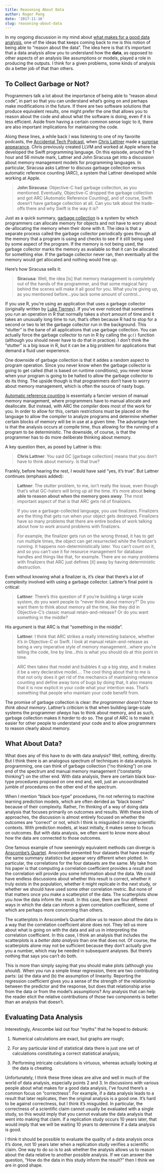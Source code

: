 ```yaml
---
title: Reasoning About Data
author: Roger Peng
date: '2017-11-16'
slug: reasoning-about-data
---
```


In my ongoing discussion in my mind about [what makes for a good data analysis](https://youtu.be/qFtJaq4TlqE), one of the ideas that keeps coming back to me is this notion of being able to "reason about the data". The idea here is that it's important that a data analysis allow you to understand how the **data**, as opposed to other aspects of an analysis like assumptions or models, played a role in producing the outputs. I think for a given problems, some kinds of analysis do a better job of that than others.

## To Collect Garbage or Not?

Programmers talk a lot about the importance of being able to "reason about code", in part so that you can understand what's going on and perhaps make modifications in the future. If there are two software solutions that produce equivalent results, one might prefer the one that allows you to reason about the code and about what the software is doing, even if it is less efficient. Aside from having a certain common sense logic to it, there are also important implications for maintaining the code.

Along these lines, a while back I was listening to one of my favorite podcasts, the [Accidental Tech Podcast](http://atp.fm), when [Chris Lattner](https://twitter.com/clattner_llvm) made a [surprise appearance](http://atp.fm/205-chris-lattner-interview-transcript/). Chris previously created LLVM and worked at Apple where he developed the Swift programming language. On this episode, around the 1 hour and 56 minute mark, Lattner and John Siracusa get into a discussion about memory management models for programming languages. In particular, Siracusa asks Lattner to discuss garbage collection versus automatic reference counting (ARC), a system that Lattner developed while working at Apple.  


> **John Siracusa**: Objective-C had garbage collection, as you mentioned. Eventually, Objective-C dropped the garbage collection and got ARC [Automatic Reference Counting], and of course, Swift doesn't have garbage collection at all. Can you talk about the trade-offs there and why Swift is the way it is?

Just as a quick summary, [garbage collection](https://en.wikipedia.org/wiki/Garbage_collection_(computer_science)) is a system by which programmers can allocate memory for objects and not have to worry about de-allocating the memory when their done with it. The idea is that a separate process called the garbage collector periodically goes through all the memory that a program is using and checks to see if it still being used by some aspect of the program. If the memory is not being used, the garbage collector marks the memory as available so that it can be allocated for something else. If the garbage collector never ran, then eventually all the memory would get allocated and nothing would free up.

Here's how Siracusa sells it: 

> **Siracusa**: Well, the idea [is] that memory management is completely out of the hands of the programmer, and that some magical fairy behind the scenes will make it all good for you. What you're giving up, as you mentioned before...you lack some amount of control...

If you use R, you're using an application that uses a garbage collector (originally written by [Luke Tierney](https://twitter.com/LukeTierney4)). If you've ever noticed that sometimes you run an operation in R that normally takes a short amount of time and it takes an unusually long time to run, that's often because R had to stop for a second or two to let the garbage collector run in the background. This "stutter" is the bane of all applications that use garbage collection. You can actually force the garbage collector to run in R by calling the `gc()` function (although you should never have to do that in practice). I don't think the "stutter" is a big issue in R, but it can be a big problem for applications that demand a fluid user experience.

One downside of garbage collection is that it addes a random aspect to program operation. Since you never know when the garbage collector is going to get called (that is based on runtime conditions), you never know when your program is going to be halted to allow the garbage collector to do its thing. The upside though is that programmers don't have to worry about memory management, which is often the source of nasty bugs.

[Automatic reference counting](https://en.wikipedia.org/wiki/Automatic_Reference_Counting) is essentially a fancier version of manual memory management, where programmers have to manual allocate and deallocate. But instead, with ARC the *compiler* does most of the work for you. In order to allow for this, certain restrictions must be placed on the language to allow the compiler to analyze programs and determine whether certain blocks of memory will be in use at a given time. The advantage here is that the analysis occurs at compile time, thus allowing for the running of a program to be deterministic. The downside, of course, is that the programmer has to do more deliberate thinking about memory.

A key question then, as posed by Lattner is this:

> **Chris Lattner**: You said GC [garbage collection] means that you don't have to think about memory. Is that true?

Frankly, before hearing the rest, I would have said "yes, it's true". But Lattner continues (emphasis added):

> **Lattner**: The stutter problem, to me, isn't really the issue, even though that's what GC-haters will bring up all the time. It's more about **being able to reason about when the memory goes away**. The most important aspect of that is that ARC gets rid of finalizers.

> If you use a garbage-collected language, you use finalizers. Finalizers are the thing that gets run when your object gets destroyed. Finalizers have so many problems that there are entire bodies of work talking about how to work around problems with finalizers.

> For example, the finalizer gets run on the wrong thread, it has to get run multiple times, the object can get resurrected while the finalizer's running. It happens non-deterministically later. You can't count on it, and so you can't use it for resource management for database handles and things like that, for example. There are so many problems with finalizers that ARC just defines [it] away by having deterministic destruction.

Even without knowing what a finalizer is, it's clear that there's a lot of complexity involved with using a garbage collector. Lattner's final point is critical:

> **Lattner**: There's this question of if you're building a large scale system, do you want people to "never think about memory?" Do you want them to think about memory all the time, like they did in Objective-C's classic manual retain-and-release? Or do you want something in the middle?

His argument is that ARC is that "something in the middle". 

> **Lattner**: I think that ARC strikes a really interesting balance, whether it's in Objective-C or Swift. I look at manual retain-and-release as being a very imperative style of memory management...where you're telling the code, line by line...this is what you should do at this point in time.

> ARC then takes that model and bubbles it up a big step, and it makes it be a very declarative model.... The cool thing about that to me is that not only does it get rid of the mechanics of maintaining reference counting and define away tons of bugs by doing that, it also means that it is now explicit in your code what your intention was. That's something that people who maintain your code benefit from.

The promise of garbage collection is clear: *the programmer doesn't have to think about memory*. Lattner's criticism is that when building large-scale systems the programmer *always* has to think about memory, and as such, garbage collection makes it *harder* to do so. The goal of ARC is to make it easier for other people to understand your code and to allow programmers to reason clearly about memory.



## What About Data?

What does any of this have to do with data analysis? Well, nothing, directly. But I think there is an analogous spectrum of techniques in data analysis. In programming, one can think of garbage collection ("no thinking") on one end of the spectrum and manual memory management ("constantly thinking") on the other end. With data analysis, there are certain black box-type procedures proposed on one end and, well, just an uncoordinated jumble of procedures on the other end of the spectrum.

When I mention "black box-type" procedures, I'm not referring to machine learning prediction models, which are often derided as "black boxes" because of their complexity. Rather, I'm thinking of a way of doing data analysis that focuses primarily on outcomes and results. With these kinds of approaches, the discussion is almost entirely focused on whether the outcomes are "correct" or not, which I think is misguided in many scientific contexts. With prediction models, at least initially, it makes sense to focus on outcomes. But with data analysis, we often want to know more about how the data are connected to those outcomes.

One famous example of how seemingly equivalent methods can diverge is [Anscombe's Quartet](https://en.wikipedia.org/wiki/Anscombe's_quartet). Anscombe presented four datasets that have exactly the same summary statistics but appear very different when plotted. In particular, the correlations for the four datasets are the same. My take from his paper is that computing a correlation coefficient provides a *result* and the correlation will provide you some information about the data. We could have endless discussions about whether this result is correct, whether it truly exists in the population, whether it might replicate in the next study, or whether we should have used some other correlation metric. But none of that matters once you make a scatterplot of the data. The scatterplots show you *how* the data inform the result. In this case, there are four different ways in which the data can inform a given correlation coefficient, some of which are perhaps more concerning than others. 

The scatterplots in Anscombe's Quartet allow us to reason about the data in a way that the correlation coefficient alone does not. They tell us more about what is going on with the data and aid us in interpreting the correlation coefficient. In this case, I think an analysis that includes the scatterplots is a *better data analysis* than one that does not. Of course, the scatterplots alone may not be sufficient because they don't actually give you a number, which may be needed in subsequent analyses. But there's nothing that says you can't do both.

This is more than simply saying that you should make plots (although you *should*). When you run a simple linear regression, there are two contributing parts: (a) the data and (b) the assumption of linearity. Reporting the regression coefficient gives you a sense of the strength of the relationship between the predictor and the response, but does that relationship arise from the data or from the model's assumptions? Any analysis that can help the reader elicit the relative contributions of those two components is better than an analysis that doesn't.



## Evaluating Data Analysis

Interestingly, Anscombe laid out four "myths" that he hoped to debunk:

1. Numerical calculations are exact, but graphs are rough;

2. For any particular kind of statistical data there is just one set of calculations constituting a correct statistical analysis;

3. Performing intricate calculations is virtuous, whereas actually looking at the data is cheating.

Unfortunately, I think these three ideas are alive and well in much of the world of data analysis, especially points 2 and 3. In discussions with various people about what makes for a good data analysis, I've found there's a common focus on "correctness". For example, if a data analysis leads to a result that later replicates, then the original analysis is a good one. It's hard to be against correctness, but I think it's misguided. In particular, the correctness of a scientific claim cannot usually be evaluated with a single study, so this would imply that you cannot evaluate the data analysis that went into making that claim. If a replication study occurs 10 years later, that would imply that we will be waiting 10 years to determine if a data analysis is good.

I think it should be possible to evaluate the quality of a data analysis once it's done, not 10 years later when a replication study verifies a scientific claim. One way to do so is to ask whether the analysis allows us to reason about the data relative to another possible analysis. If we can answer the question, "How do the data in this study inform the result?" then I think we are in good shape.






